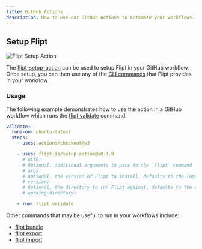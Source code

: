 ```yaml
---
title: GitHub Actions
description: How to use our GitHub Actions to automate your workflows.
---
```


## Setup Flipt

![Flipt Setup Action](/images/tooling/setup-action.png)

The [flipt-setup-action](https://github.com/marketplace/actions/flipt-setup-action) can be used to setup Flipt in your GitHub workflow. Once setup, you can then use any of the [CLI commands](https://www.flipt.io/docs/cli/overview) that Flipt provides in your workflow.

### Usage

The following example demonstrates how to use the action in a GitHub workflow which runs the [flipt validate](https://www.flipt.io/docs/cli/commands/validate) command.

```yaml
validate:
  runs-on: ubuntu-latest
  steps:
    - uses: actions/checkout@v3

    - uses: flipt-io/setup-action@v0.1.0
      # with:
      # Optional, additional arguments to pass to the `flipt` command
      # args:
      # Optional, the version of Flipt to install, defaults to the latest release
      # version:
      # Optional, the directory to run Flipt against, defaults to the repository root
      # working-directory:

    - run: flipt validate
```

Other commands that may be useful to run in your workflows include:

- [flipt bundle](/cli/commands/bundle)
- [flipt export](/cli/commands/export)
- [flipt import](/cli/commands/import)
